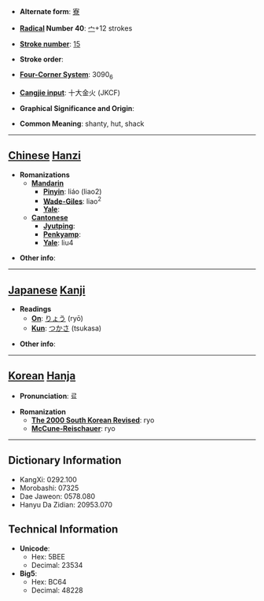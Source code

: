 * '''Alternate form''': [[寮]]

* '''[[Wiktionary:Chinese radical index| Radical]] Number 40''': [[Wiktionary:Chinese radical index 宀|宀]]+12 strokes

* '''[[Wiktionary:Chinese total strokes index|Stroke number]]''': [[Wiktionary:Chinese total strokes index 15|15]]

* '''Stroke order''': 

* '''[[Wiktionary:Chinese four corner index|Four-Corner System]]''': 3090<sub>6</sub>

* '''[[Wiktionary:Chinese Cangjie index|Cangjie input]]''': 十大金火 (JKCF)

* '''Graphical Significance and Origin''': 

* '''Common Meaning''': shanty, hut, shack

----

== [[Chinese]] [[Hanzi]] ==

* '''Romanizations'''
** '''[[Mandarin]]'''
*** '''[[Pinyin]]''': liáo (liao2)
*** '''[[Wade-Giles]]''': liao<sup>2</sup>
*** '''[[Yale]]''': 
** '''[[Cantonese]]'''
*** '''[[Jyutping]]''':
*** '''[[Penkyamp]]''': 
*** '''[[Yale]]''': liu4

* '''Other info''': 

----

== [[Japanese]] [[Kanji]] ==

* '''Readings'''
** '''[[On]]''': [[りょう]] (ryō)
** '''[[Kun]]''': [[つかさ]] (tsukasa)

* '''Other info''':  

----

== [[Korean]] [[Hanja]] ==

* '''Pronunciation''': 료

* '''Romanization'''
** '''[[The 2000 South Korean Revised Romanization|The 2000 South Korean Revised]]''': ryo
** '''[[McCune-Reischauer]]''': ryo

----

== Dictionary Information ==

* KangXi: 0292.100
* Morobashi: 07325
* Dae Jaweon: 0578.080
* Hanyu Da Zidian: 20953.070

== Technical Information ==

* '''Unicode''':
** Hex: 5BEE
** Decimal: 23534
* '''Big5''':
** Hex: BC64
** Decimal: 48228